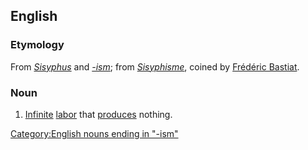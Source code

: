 ==English==
===Etymology===
From ''[[w:Sisyphus|Sisyphus]]'' and ''[[-ism]]''; from {{F.}} ''[[Sisyphisme]]'', coined by [[w:Frédéric Bastiat|Frédéric Bastiat]].

===Noun===
{{wikipedia}}
{{en-noun|-}}

# [[Infinite]] [[labor]] that [[produce]]s nothing.

[[Category:English nouns ending in "-ism"]]